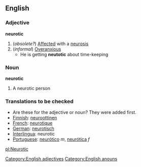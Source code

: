 ==English==
===Adjective===
'''neurotic'''
#(''obsolete?'') [[Affected]] with a [[neurosis]]
#(''informal'') [[Overanxious]]
#* He is getting '''neutotic''' about time-keeping
===Noun===
'''neurotic'''
#A neurotic person
===Translations to be checked===
* Are these for the adjective or noun? They were added first.
*[[Finnish]]: [[neuroottinen]]
*[[French]]: [[neurotique]]
*[[German]]: [[neurotisch]]
*[[Interlingua]]: neurotic
*[[Portuguese]]: [[neurótico]] ''m'', [[neurótica]] ''f''
[[Category:English adjectives]]
[[Category:English anouns]]
[[pl:Neurotic]]